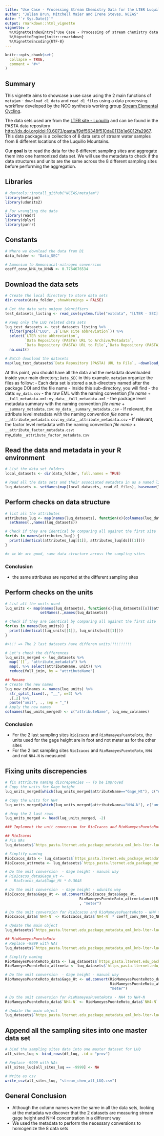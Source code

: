 ```yaml
---
title: "Use Case - Processing Stream Chemistry Data for the LTER Luquillo Site"
author: "Julien Brun, Mitchell Maier and Irene Steves, NCEAS"
date: "`r Sys.Date()`"
output: rmarkdown::html_vignette
vignette: >
  %\VignetteIndexEntry{"Use Case - Processing of stream chemistry data for the LTER Luquillo site"}
  %\VignetteEngine{knitr::rmarkdown}
  %\VignetteEncoding{UTF-8}
---
```


```r
knitr::opts_chunk$set(
  collapse = TRUE,
  comment = "#>"
)
```

## Summary

This vignette aims to showcase a use case using the 2 main functions of `metajam` - `download_d1_data` and `read_d1_files` using a data processing workflow developed by the NCO synthesis working group [Stream Elemental Cycling](https://lternet.edu/working-groups/global-patterns-stream-energy-nutrient-cycling/). 

The data sets used are from the [LTER site - Luquillo](http://luq.lter.network) and can be found in the PASTA data repository <http://dx.doi.org/doi:10.6073/pasta/f9df56348f510da0113b1e6012fa2967>. This data package is a collection of 8 data sets of stream water samples from 8 different locations of the Luquillo Mountains. 

Our **goal** is to read the data for the 8 different sampling sites and aggregate them into one harmonized data set. We will use the metadata to check if the data structures and units are the same across the 8 different sampling sites before performing the aggregation.


## Libraries

```r
# devtools::install_github("NCEAS/metajam")
library(metajam)  
library(udunits2)

# For wrangling the data
library(readr)
library(dplyr)
library(purrr)
```

## Constants

```r
# Where we download the data from D1
data_folder <- "Data_SEC"

# Ammonium to Ammoniacal-nitrogen conversion
coeff_conv_NH4_to_NH4N <- 0.7764676534
```


## Download the data sets

```r
# Create the local directory to store data sets
dir.create(data_folder, showWarnings = FALSE)

# Get the data sets unique identifiers
test_datasets_listing <- read_csv(system.file("extdata", "[LTER - SEC] Sata sets listing - Searched data.csv", package = "metajam"))

# Keep only the LUQ related data sets
luq_test_datasets <- test_datasets_listing %>%
  filter(grepl("LUQ", .$`LTER site abbreviation`)) %>%
  select(`LTER site abbreviation`,
         `Data Repository (PASTA) URL to Archive/Metadata`,
         `Data Repository (PASTA) URL to File`,`Data Repository (PASTA) Filename`) %>%
  na.omit()

# Batch download the datasets
map(luq_test_datasets$`Data Repository (PASTA) URL to File`, ~download_d1_data(.,data_folder))
```

At this point, you should have all the data and the metadata downloaded inside your main directory; `Data_SEC` in this example. `metajam` organize the files as follow: 
- Each data set is stored a sub-directory named after the package DOI and the file name
- Inside this sub-directory, you will find
   - the data: `my_data.csv`
   - the raw EML with the naming convention _file name_ + `__full_metadata.xml`: `my_data__full_metadata.xml`
   - the package level metadata summary with the naming convention _file name_ + `__summary_metadata.csv`: `my_data__summary_metadata.csv`
   - If relevant, the attribute level metadata with the naming convention _file name_ + `__attribute_metadata.csv`: `my_data__attribute_metadata.csv`
   - If relevant, the factor level metadata with the naming convention _file name_ + `__attribute_factor_metadata.csv`: my_data`__attribute_factor_metadata.csv`


## Read the data and metadata in your R environment

```r
# List the data set folders
local_datasets <- dir(data_folder, full.names = TRUE)

# Read all the data sets and their associated metadata in as a named list
luq_datasets <- setNames(map(local_datasets, read_d1_files), basename(local_datasets))
```

## Perform checks on data structure

```r
# list all the attributes
attributes_luq <- map(names(luq_datasets), function(x){colnames(luq_datasets[[x]]$data)}) %>%
  setNames(.,names(luq_datasets))

# Check if they are identical by comparing all against the first site
for(ds in names(attributes_luq)) {
  print(identical(attributes_luq[[1]], attributes_luq[ds][[1]]))
}

#> => We are good, same data structure across the sampling sites
```

### Conclusion 

- the same attributes are reported at the different sampling sites


## Perform checks on the units

```r
# List all the units used
luq_units <- map(names(luq_datasets), function(x){luq_datasets[[x]]$attribute_metadata$unit}) %>%
                setNames(.,names(luq_datasets))

# Check if they are identical by comparing all against the first site
for(us in names(luq_units)) {
  print(identical(luq_units[[1]], luq_units[us][[1]]))
}

#>!!! => The 2 last datasets have differen units!!!!!!!!!!

# Let's check the differences
luq_units_merged <- luq_datasets %>%
  map(`[[`, "attribute_metadata") %>%
  map(. %>% select(attributeName, unit)) %>%
  reduce(full_join, by = "attributeName") 

## Rename
# Create the new names
luq_new_colnames <- names(luq_units) %>%
  str_split_fixed(., "__", n=2) %>%
  .[,2] %>%
  paste("unit", ., sep = "_")
# Apply the new names
colnames(luq_units_merged) <- c("attributeName", luq_new_colnames)
```

### Conclusion

- For the 2 last sampling sites `RioIcacos` and `RioMameyesPuenteRoto`, the units used for the gage height are in foot and not meter as for the other sites
- For the 2 last sampling sites `RioIcacos` and `RioMameyesPuenteRoto`, `NH4` and not `NH4-N` is measured


## Fixing units discrepencies

```r
# fix attribute naming discrepencies -- To be improved 
# Copy the units for Gage height
luq_units_merged[which(luq_units_merged$attributeName=="Gage_Ht"), c("unit_RioIcacos", "unit_RioMameyesPuenteRoto")] <- "foot"

# Copy the units for NH4
luq_units_merged[which(luq_units_merged$attributeName=="NH4-N"), c("unit_RioIcacos", "unit_RioMameyesPuenteRoto")] <- "microgramsPerLiter"

# drop the 2 last rows
luq_units_merged <- head(luq_units_merged, -2)

### Implement the unit conversion for RioIcacos and RioMameyesPuenteRoto ----

## RioIcacos
# Fix NAs
luq_datasets$`https_pasta.lternet.edu_package_metadata_eml_knb-lter-luq_20_4923051__RioIcacos`$data[luq_datasets$`https_pasta.lternet.edu_package_metadata_eml_knb-lter-luq_20_4923051__RioIcacos`$data == -9999] <- NA

# Simplify naming
RioIcacos_data <- luq_datasets$`https_pasta.lternet.edu_package_metadata_eml_knb-lter-luq_20_4923051__RioIcacos`$data
RioIcacos_attrmeta <- luq_datasets$`https_pasta.lternet.edu_package_metadata_eml_knb-lter-luq_20_4923051__RioIcacos`$attribute_metadata

# Do the unit conversion  - Gage height - manual way
# RioIcacos_data$Gage_Ht <- 
#   RioIcacos_data$Gage_Ht * 0.3048

# Do the unit conversion  - Gage height - udunits way
RioIcacos_data$Gage_Ht <- ud.convert(RioIcacos_data$Gage_Ht,
                                  RioMameyesPuenteRoto_attrmeta$unit[RioMameyesPuenteRoto_attrmeta$attributeLabel == "Gage height"]
                                  , "meter")

# Do the unit conversion for RioIcacos and RioMameyesPuenteRoto - NH4 to NH4-N
RioIcacos_data$`NH4-N` <- RioIcacos_data$`NH4-N` * coeff_conv_NH4_to_NH4N

# Update the main object 
luq_datasets$`https_pasta.lternet.edu_package_metadata_eml_knb-lter-luq_20_4923051__RioIcacos`$data <- RioIcacos_data

## RioMameyesPuenteRoto
# Replace -9999 with NAs 
luq_datasets$`https_pasta.lternet.edu_package_metadata_eml_knb-lter-luq_20_4923051__RioMameyesPuenteRoto`$data[luq_datasets$`https_pasta.lternet.edu_package_metadata_eml_knb-lter-luq_20_4923051__RioMameyesPuenteRoto`$data == -9999] <- NA

# Simplify naming
RioMameyesPuenteRoto_data <- luq_datasets$`https_pasta.lternet.edu_package_metadata_eml_knb-lter-luq_20_4923051__RioMameyesPuenteRoto`$data
RioMameyesPuenteRoto_attrmeta <- luq_datasets$`https_pasta.lternet.edu_package_metadata_eml_knb-lter-luq_20_4923051__RioMameyesPuenteRoto`$attribute_metadata

# Do the unit conversion  - Gage height - manual way
RioMameyesPuenteRoto_data$Gage_Ht <- ud.convert(RioMameyesPuenteRoto_data$Gage_Ht, 
                                                RioMameyesPuenteRoto_attrmeta$unit[RioMameyesPuenteRoto_attrmeta$attributeLabel == "Gage height"], 
                                                "meter")

# Do the unit conversion for RioMameyesPuenteRoto - NH4 to NH4-N
RioMameyesPuenteRoto_data$`NH4-N` <- RioMameyesPuenteRoto_data$`NH4-N` * coeff_conv_NH4_to_NH4N

# Update the main object
luq_datasets$`https_pasta.lternet.edu_package_metadata_eml_knb-lter-luq_20_4923051__RioMameyesPuenteRoto`$data <- RioMameyesPuenteRoto_data 

```

## Append all the sampling sites into one master data set

```r
# bind the sampling sites data into one master dataset for LUQ
all_sites_luq <- bind_rows(df_luq, .id = "prov")

# Replace -9999 with NAs
all_sites_luq[all_sites_luq == -9999] <- NA

# Write as csv
write_csv(all_sites_luq, "stream_chem_all_LUQ.csv")
```

## General Conclusion

- Although the column names were the same in all the data sets, looking at the metadata we discover that the 2 datasets are measuring stream gage height and NH4 concentration in a different way
- We used the metadata to perform the necessary conversions to homogenize the 8 data sets
